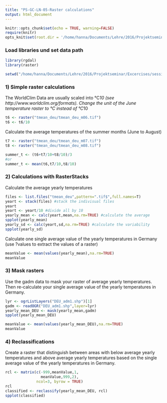 ```yaml
---
title: "PS-GC-LN-05-Raster calculations"
output: html_document
---
```


```r
knitr::opts_chunk$set(echo = TRUE, warning=FALSE)
require(knitr)
opts_knit$set(root.dir = '/home/hanna/Documents/Lehre/2016/Projektseminar/Excercises/session05/')
```

### Load libraries und set data path
```r
library(rgdal)
library(raster)

setwd("/home/hanna/Documents/Lehre/2016/Projektseminar/Excercises/session05/")

```

### 1) Simple raster calculations

The WorldClim Data are usually scaled into °C*10 (see http://www.worldclim.org/formats). 
Change the unit of the June temperature raster to °C instead of °C*10
```r
t6 <- raster("tmean_deu/tmean_deu_m06.tif")
t6 <- t6/10
```

Calculate the average temperatures of the summer months (June to August)

```r

t7 <- raster("tmean_deu/tmean_deu_m07.tif")
t8 <- raster("tmean_deu/tmean_deu_m08.tif")

summer_t <- (t6+t7/10+t8/10)/3
#or
summer_t <- mean(t6,t7/10,t8/10)
```

### 2) Calculations with RasterStacks
Calculate the average yearly temperatures
```r
files <- list.files("tmean_deu",pattern=".tif$",full.names=T)
yeart <- stack(files) #stack the indivisual files
yeart
yeart <- yeart/10 #divide all by 10
yearly_mean <- calc(yeart,mean,na.rm=TRUE) #calculate the average
spplot(yearly_mean)
yearly_sd <- calc(yeart,sd,na.rm=TRUE) #calculate the variability
spplot(yearly_sd)
```
Calculate one single average value of the yearly temperatures in Germany (use ?values to extract the values of a raster)
```r
meanValue <- mean(values(yearly_mean),na.rm=TRUE)
meanValue
```
### 3) Mask rasters

Use the gadm data to mask your raster of average yearly temperatures. 
Then re-calculate your single average value of the yearly temperatures in Germany.

```r
lyr <- ogrListLayers("DEU_adm1.shp")[1]
gadm <- readOGR("DEU_adm1.shp",layer=lyr)
yearly_mean_DEU <- mask(yearly_mean,gadm)
spplot(yearly_mean_DEU)

meanValue <- mean(values(yearly_mean_DEU),na.rm=TRUE)
meanValue
```


### 4) Reclassifications
Create a raster that distinguish between areas with below average yearly temperatures and above average yearly temperatures based on the single average value of the yearly temperatures in Germany.

```r
rcl <- matrix(c(-999,meanValue,1,
                meanValue,999,2),
              ncol=3, byrow = TRUE)
rcl
classified <- reclassify(yearly_mean_DEU, rcl)
spplot(classified)
```
